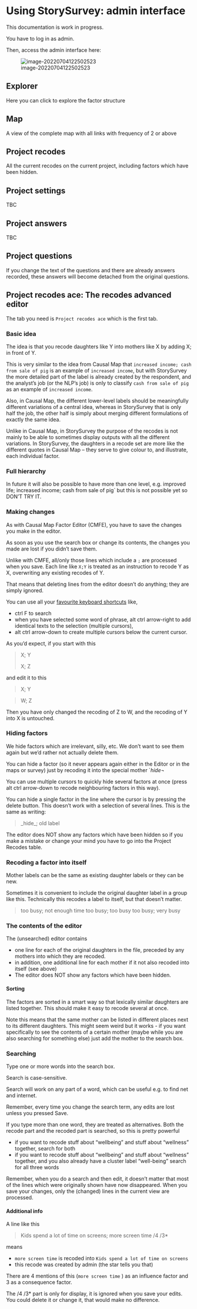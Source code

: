 # Using StorySurvey: admin interface

This documentation is work in progress.

You have to log in as admin. 

Then, access the admin interface here:

![image-20220704122502523](_assets/image-20220704122502523.png)



## Explorer

Here you can click to explore the factor structure

## Map

A view of the complete map with all links with frequency of 2 or above

## Project recodes

All the current recodes on the current project, including factors which have been hidden.

## Project settings

TBC

## Project answers

TBC

## Project questions

If you change the text of the questions and there are already answers recorded, these answers will become detached from the original questions.

## Project recodes ace: The recodes advanced editor

The tab you need is `Project recodes ace` which is the first tab.

### Basic idea

The idea is that you recode daughters like Y into mothers like X by adding X; in front of Y.

This is very similar to the idea from Causal Map that `increased income; cash from sale of pig` is an example of `increased income`, but with StorySurvey the more detailed part of the label is already created by the respondent, and the analyst's job (or the NLP's job) is only to classify `cash from sale of pig` as an example of `increased income`.

Also, in Causal Map, the different lower-level labels should be meaningfully different variations of a central idea, whereas in StorySurvey that is only half the job, the other half is simply about merging different formulations of exactly the same idea.

Unlike in Causal Map, in StorySurvey the purpose of the recodes is not mainly to be able to sometimes display outputs with all the different variations. In StorySurvey, the daughters in a recode set are more like the different quotes in Causal Map -- they serve to give colour to, and illustrate, each individual factor.  

### Full hierarchy

In future it will also be possible to have more than one level, e.g. improved life; increased income; cash from sale of pig` but this is not possible yet so DON'T TRY IT.

### Making changes

As with Causal Map Factor Editor (CMFE), you have to save the changes you make in the editor.

As soon as you use the search box or change its contents, the changes you made are lost if you didn't save them.

Unlike with CMFE, all/only those lines which include a `;` are processed when you save. Each line like `X;Y` is treated as an instruction to recode Y as X, overwriting any existing recodes of Y.

That means that deleting lines from the editor doesn't do anything; they are simply ignored.


You can use all your [favourite keyboard shortcuts](#xkeyboard) like, 

- ctrl F to search
- when you have selected some word of phrase, alt ctrl arrow-right to add identical texts to the selection (multiple cursors), 
- alt ctrl arrow-down to create multiple cursors below the current cursor. 

As you'd expect, if you start with this

> X; Y
>
> X; Z

and edit it to this

> X; Y

> W; Z

Then you have only changed the recoding of Z to W, and the recoding of Y into X is untouched.

### Hiding factors

We hide factors which are irrelevant, silly, etc. We don't want to see them again but we'd rather not actually delete them.

You can hide a factor (so it never appears again either in the Editor or in the maps or survey) just by recoding it into the special mother `_hide_¬

You can use multiple cursors to quickly hide several factors at once (press alt ctrl arrow-down to recode neighbouring factors in this way).

You can hide a single factor in the line where the cursor is by pressing the delete button. This doesn't work with a selection of several lines. This is the same as writing:

> \_hide\_; old label



The editor does NOT show any factors which have been hidden so if you make a mistake or change your mind you have to go into the Project Recodes table. 



### Recoding a factor into itself

Mother labels can be the same as existing daughter labels or they can be new. 

Sometimes it is convenient to include the original daughter label in a group like this. Technically this recodes a label to itself, but that doesn't matter.

>too busy; not enough time
>too busy; too busy
>too busy; very busy




### The contents of the editor

The (unsearched) editor contains 

- one line for each of the original daughters in the file, preceded by any mothers into which they are recoded.
- in addition, one additional line for each mother if it not also recoded into itself (see above)
- The editor does NOT show any factors which have been hidden. 

#### Sorting

The factors are sorted in a smart way so that lexically similar daughters are listed together. This should make it easy to recode several at once.

Note this means that the same mother can be listed in different places next to its different daughters. This might seem weird but it works - if you want specifically to see the contents of a certain mother (maybe while you are also searching for something else) just add the mother to the search box.

### Searching

Type one or more words into the search box.

Search is case-sensitive.

Search will work on any part of a word, which can be useful e.g. to find net and internet.

Remember, every time you change the search term, any edits are lost unless you pressed Save.

If you type more than one word, they are treated as alternatives. Both the recode part and the recoded part is searched, so this is pretty powerful 

- if you want to recode stuff about "wellbeing" and stuff about "wellness" together, search for both
- if you want to recode stuff about "wellbeing" and stuff about "wellness" together, and you also already have a cluster label "well-being" search for all three words

Remember, when you do a search and then edit, it doesn't matter that most of the lines which were originally shown have now disappeared. When you save your changes, only the (changed) lines in the current view are processed. 



#### Additional info

A line like this

> Kids spend a lot of time on screens; more screen time /4 /3*

means 

- `more screen time` is recoded into `Kids spend a lot of time on screens`
- this recode was created by admin (the star tells you that)

There are 4 mentions of this (`more screen time` ) as an influence factor and 3 as a consequence factor. 

The /4 /3* part is only for display, it is ignored when you save your edits. You could delete it or change it, that would make no difference.

 
